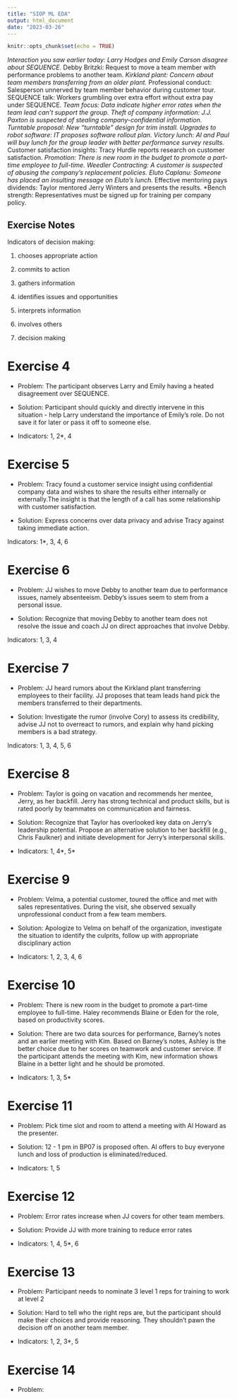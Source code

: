 ---
title: "SIOP ML EDA"
output: html_document
date: "2023-03-26"
---

```{r setup, include=FALSE}
knitr::opts_chunk$set(echo = TRUE)
```

*Interaction you saw earlier today: Larry Hodges and Emily Carson disagree about SEQUENCE.
*Debby Britzki: Request to move a team member with performance problems to another team.
*Kirkland plant: Concern about team members transferring from an older plant.
*Professional conduct: Salesperson unnerved by team member behavior during customer tour.
SEQUENCE talk: Workers grumbling over extra effort without extra pay under SEQUENCE.
*Team focus: Data indicate higher error rates when the team lead can’t support the group.
Theft of company information: J.J. Paxton is suspected of stealing company-confidential information.
Turntable proposal: New “turntable” design for trim install.
Upgrades to robot software: IT proposes software rollout plan.
Victory lunch: Al and Paul will buy lunch for the group leader with better performance survey results.
*Customer satisfaction insights: Tracy Hurdle reports research on customer satisfaction.
*Promotion: There is new room in the budget to promote a part-time employee to full-time.
Weedler Contracting: A customer is suspected of abusing the company’s replacement policies.
Eluto Caplanu: Someone has placed an insulting message on Eluto’s lunch.
*Effective mentoring pays dividends: Taylor mentored Jerry Winters and presents the results.
*Bench strength: Representatives must be signed up for training per company policy.

## Exercise Notes

Indicators of decision making: 

1. chooses appropriate action
2. commits to action
3. gathers information
4. identifies issues and opportunities
5. interprets information
6. involves others

7. decision making

# Exercise 4

- Problem: The participant observes Larry and Emily having a heated disagreement over SEQUENCE.

- Solution: Participant should quickly and directly intervene in this situation - help Larry understand the importance of Emily's role. Do not save it for later or pass it off to someone else.

- Indicators: 1, 2*, 4

# Exercise 5

- Problem: Tracy found a customer service insight using confidential company data and wishes to share the results either internally or externally.The insight is that the length of a call has some relationship with customer satisfaction.

- Solution: Express concerns over data privacy and advise Tracy against taking immediate action.

Indicators: 1*, 3, 4, 6

# Exercise 6

- Problem: JJ wishes to move Debby to another team due to performance issues, namely absenteeism. Debby's issues seem to stem from a personal issue.

- Solution: Recognize that moving Debby to another team does not resolve the issue and coach JJ on direct approaches that involve Debby.

Indicators: 1, 3, 4

# Exercise 7

- Problem: JJ heard rumors about the Kirkland plant transferring employees to their facility. JJ proposes that team leads hand pick the members transferred to their departments.

- Solution: Investigate the rumor (involve Cory) to assess its credibility, advise JJ not to overreact to rumors, and explain why hand picking members is a bad strategy. 

Indicators: 1, 3, 4, 5, 6

# Exercise 8

- Problem: Taylor is going on vacation and recommends her mentee, Jerry, as her backfill. Jerry has strong technical and product skills, but is rated poorly by teammates on communication and fairness.

- Solution: Recognize that Taylor has overlooked key data on Jerry's leadership potential. Propose an alternative solution to her backfill (e.g., Chris Faulkner) and initiate development for Jerry's interpersonal skills.

- Indicators: 1, 4\*, 5*

# Exercise 9

- Problem: Velma, a potential customer, toured the office and met with sales representatives. During the visit, she observed sexually unprofessional conduct from a few team members.

- Solution: Apologize to Velma on behalf of the organization, investigate the situation to identify the culprits, follow up with appropriate disciplinary action

- Indicators: 1, 2, 3, 4, 6

# Exercise 10

- Problem: There is new room in the budget to promote a part-time employee to full-time. Haley recommends Blaine or Eden for the role, based on productivity scores.

- Solution: There are two data sources for performance, Barney's notes and an earlier meeting with Kim. Based on Barney's notes, Ashley is the better choice due to her scores on teamwork and customer service. If the participant attends the meeting with Kim, new information shows Blaine in a better light and he should be promoted.

- Indicators: 1, 3, 5*

# Exercise 11

- Problem: Pick time slot and room to attend a meeting with Al Howard as the presenter.

- Solution: 12 - 1 pm in BP07 is proposed often. Al offers to buy everyone lunch and loss of production is eliminated/reduced.

- Indicators: 1, 5

# Exercise 12

- Problem: Error rates increase when JJ covers for other team members.

- Solution: Provide JJ with more training to reduce error rates

- Indicators: 1, 4, 5*, 6

# Exercise 13

- Problem: Participant needs to nominate 3 level 1 reps for training to work at level 2

- Solution: Hard to tell who the right reps are, but the participant should make their choices and provide reasoning. They shouldn't pawn the decision off on another team member.

- Indicators: 1, 2, 3*, 5

# Exercise 14

- Problem: 




















